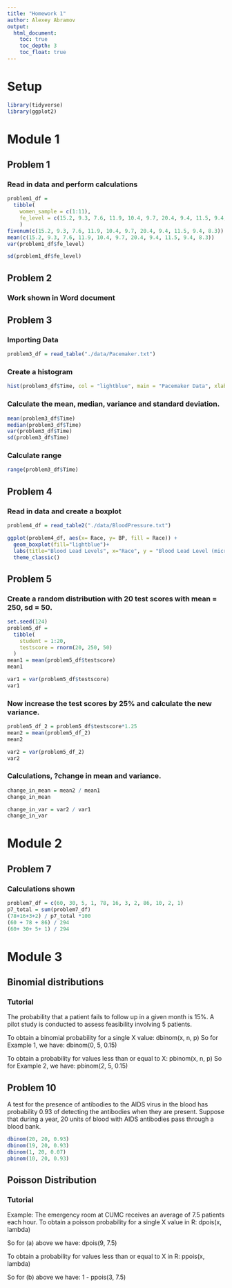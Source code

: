 ```yaml
---
title: "Homework 1"
author: Alexey Abramov
output: 
  html_document:
    toc: true
    toc_depth: 3
    toc_float: true
---
```


# Setup
```r
library(tidyverse)
library(ggplot2)
```

# Module 1
## Problem 1

### Read in data and perform calculations

```r
problem1_df = 
  tibble(
    women_sample = c(1:11),
    fe_level = c(15.2, 9.3, 7.6, 11.9, 10.4, 9.7, 20.4, 9.4, 11.5, 9.4, 8.3)
    )
fivenum(c(15.2, 9.3, 7.6, 11.9, 10.4, 9.7, 20.4, 9.4, 11.5, 9.4, 8.3))
mean(c(15.2, 9.3, 7.6, 11.9, 10.4, 9.7, 20.4, 9.4, 11.5, 9.4, 8.3))
var(problem1_df$fe_level)

sd(problem1_df$fe_level)

```

## Problem 2

### Work shown in Word document

## Problem 3

### Importing Data
```r
problem3_df = read_table("./data/Pacemaker.txt")
```

### Create a histogram
```r
hist(problem3_df$Time, col = "lightblue", main = "Pacemaker Data", xlab = "Time in Months")
```

### Calculate the mean, median, variance and standard deviation.

```r
mean(problem3_df$Time)
median(problem3_df$Time)
var(problem3_df$Time)
sd(problem3_df$Time)
```

### Calculate range

```r
range(problem3_df$Time)
```

## Problem 4

### Read in data and create a boxplot
```r
problem4_df = read_table2("./data/BloodPressure.txt")

ggplot(problem4_df, aes(x= Race, y= BP, fill = Race)) + 
  geom_boxplot(fill="lightblue")+
  labs(title="Blood Lead Levels", x="Race", y = "Blood Lead Level (micrograms per deciliter)")+
  theme_classic()
```

## Problem 5

### Create a random distribution with 20 test scores with mean = 250, sd = 50.  
```r
set.seed(124)
problem5_df = 
  tibble(
    student = 1:20,
    testscore = rnorm(20, 250, 50)
  )
mean1 = mean(problem5_df$testscore)
mean1

var1 = var(problem5_df$testscore)
var1
```

### Now increase the test scores by 25% and calculate the new variance.

```r
problem5_df_2 = problem5_df$testscore*1.25
mean2 = mean(problem5_df_2)
mean2

var2 = var(problem5_df_2)
var2
```

### Calculations, ?change in mean and variance.

```r
change_in_mean = mean2 / mean1
change_in_mean

change_in_var = var2 / var1
change_in_var
```

# Module 2
## Problem 7

### Calculations shown
```r
problem7_df = c(60, 30, 5, 1, 78, 16, 3, 2, 86, 10, 2, 1)
p7_total = sum(problem7_df)
(78+16+3+2) / p7_total *100
(60 + 78 + 86) / 294
(60+ 30+ 5+ 1) / 294
```

# Module 3

## Binomial distributions

### Tutorial

The probability that a patient fails to follow up in a given month is 15%. A pilot study is conducted to assess feasibility involving 5 patients. 

To obtain a binomial probability for a single X value: 
dbinom(x, n, p) 
So for Example 1, we have: dbinom(0, 5, 0.15) 

To obtain a probability for values less than or equal to X:
pbinom(x, n, p) 
So for Example 2, we have: pbinom(2, 5, 0.15)

## Problem 10

A test for the presence of antibodies to the AIDS virus in the blood has probability 0.93 of detecting the antibodies when they are present.  Suppose that during a year, 20 units of blood with AIDS antibodies pass through a blood bank.  

```r
dbinom(20, 20, 0.93)
dbinom(19, 20, 0.93)
dbinom(1, 20, 0.07)
pbinom(10, 20, 0.93)
```

## Poisson Distribution

### Tutorial

Example: The emergency room at CUMC receives an average of 7.5 patients each hour. 
To obtain a poisson probability for a single X value in R: 
dpois(x, lambda)

So for (a) above we have: dpois(9, 7.5) 

To obtain a probability for values less than or equal to X in R: 
ppois(x, lambda)

So for (b) above we have: 1 - ppois(3, 7.5) 


